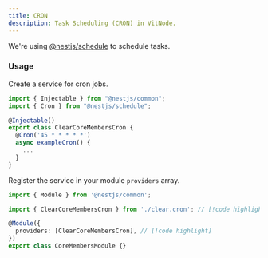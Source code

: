 ```yaml
---
title: CRON
description: Task Scheduling (CRON) in VitNode.
---
```


We're using [@nestjs/schedule](https://docs.nestjs.com/techniques/task-scheduling) to schedule tasks.

### Usage

Create a service for cron jobs.

```ts title="clear.cron.ts"
import { Injectable } from "@nestjs/common";
import { Cron } from "@nestjs/schedule";

@Injectable()
export class ClearCoreMembersCron {
  @Cron('45 * * * * *')
  async exampleCron() {
    ...
  }
}
```

Register the service in your module `providers` array.

```ts title="members.module.ts"
import { Module } from '@nestjs/common';

import { ClearCoreMembersCron } from './clear.cron'; // [!code highlight]

@Module({
  providers: [ClearCoreMembersCron], // [!code highlight]
})
export class CoreMembersModule {}
```

